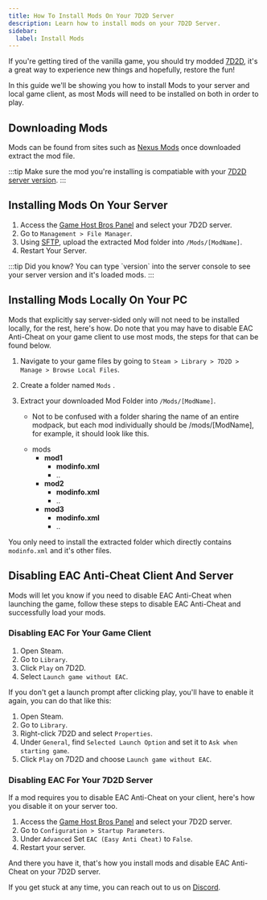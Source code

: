 ```yaml
---
title: How To Install Mods On Your 7D2D Server
description: Learn how to install mods on your 7D2D Server.
sidebar:
  label: Install Mods
---
```


If you're getting tired of the vanilla game, you should try modded [7D2D](https://www.gamehostbros.com/7-days-to-die-server-hosting/), it's a great way to experience new things and hopefully, restore the fun!

In this guide we'll be showing you how to install Mods to your server and local game client, as most Mods will need to be installed on both in order to play.

## Downloading Mods

Mods can be found from sites such as [Nexus Mods](https://www.nexusmods.com/7daystodie/mods/) once downloaded extract the mod file.

:::tip
Make sure the mod you're installing is compatiable with your [7D2D server version](/games/7-days-to-die/change-version/). 
:::

## Installing Mods On Your Server
<Steps>

1. Access the [Game Host Bros Panel](https://panel.gamehostbros.com/) and select your 7D2D server.
2. Go to `Management > File Manager`.
3. Using [SFTP](/getting-started/uploading-files/), upload the extracted Mod folder into `/Mods/[ModName]`.
4. Restart Your Server.
</Steps>
:::tip
Did you know? You can type `version` into the server console to see your server version and it's loaded mods.
:::

## Installing Mods Locally On Your PC

Mods that explicitly say server-sided only will not need to be installed locally, for the rest, here's how. Do note that you may have to disable EAC Anti-Cheat on your game client to use most mods, the steps for that can be found below.

<Steps>

1. Navigate to your game files by going to `Steam > Library > 7D2D > Manage > Browse Local Files`.
2. Create a folder named `Mods` .
3. Extract your downloaded Mod Folder into `/Mods/[ModName]`.
   - Not to be confused with a folder sharing the name of an entire modpack, but each mod individually should be /mods/[ModName], for example, it should look like this.
  
   <FileTree>
   
     - mods
       - **mod1**
         - **modinfo.xml**
         - ..
       - **mod2**
         - **modinfo.xml**
         - ..
       - **mod3**
         - **modinfo.xml**
         - ..
   </FileTree>
</Steps>

You only need to install the extracted folder which directly contains `modinfo.xml` and it's other files.

## Disabling EAC Anti-Cheat Client And Server

Mods will let you know if you need to disable EAC Anti-Cheat when launching the game, follow these steps to disable EAC Anti-Cheat and successfully load your mods.

### Disabling EAC For Your Game Client

<Steps>

1. Open Steam.
2. Go to `Library`.
3. Click `Play` on 7D2D.
4. Select `Launch game without EAC`.
</Steps>
If you don't get a launch prompt after clicking play, you'll have to enable it again, you can do that like this:

<Steps>

1. Open Steam.
2. Go to `Library`.
3. Right-click 7D2D and select `Properties`.
4. Under `General`, find `Selected Launch Option` and set it to `Ask when starting game`.
5. Click `Play` on 7D2D and choose `Launch game without EAC`.
</Steps>

### Disabling EAC For Your 7D2D Server

If a mod requires you to disable EAC Anti-Cheat on your client, here's how you disable it on your server too.

<Steps>

1. Access the [Game Host Bros Panel](https://panel.gamehostbros.com/) and select your 7D2D server.
2. Go to `Configuration > Startup Parameters`.
3. Under `Advanced` Set `EAC (Easy Anti Cheat)` to `False`.
4. Restart your server.
</Steps>
And there you have it, that's how you install mods and disable EAC Anti-Cheat on your 7D2D server.

If you get stuck at any time, you can reach out to us on [Discord](https://discord.gg/FN4XgbAwzr).
